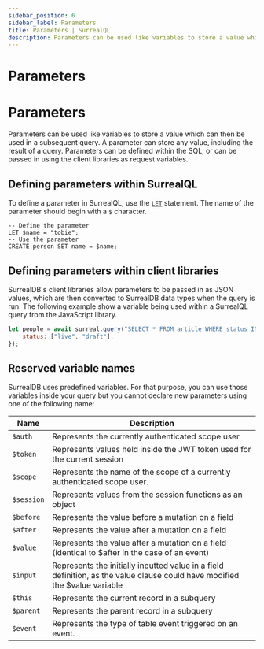 ```yaml
---
sidebar_position: 6
sidebar_label: Parameters
title: Parameters | SurrealQL
description: Parameters can be used like variables to store a value which can then be used in a subsequent query.
---
```


# Parameters

# Parameters

Parameters can be used like variables to store a value which can then be used in a subsequent query. A parameter can store any value, including the result of a query. Parameters can be defined within the SQL, or can be passed in using the client libraries as request variables.

## Defining parameters within SurrealQL

To define a parameter in SurrealQL, use the [`LET`](../surrealql/statements/let) statement. The name of the parameter should begin with a `$` character.

```surql
-- Define the parameter
LET $name = "tobie";
-- Use the parameter
CREATE person SET name = $name;
```

## Defining parameters within client libraries
SurrealDB's client libraries allow parameters to be passed in as JSON values, which are then converted to SurrealDB data types when the query is run. The following example show a variable being used within a SurrealQL query from the JavaScript library.

```javascript
let people = await surreal.query("SELECT * FROM article WHERE status INSIDE $status", {
	status: ["live", "draft"],
});
```

## Reserved variable names
SurrealDB uses predefined variables. For that purpose, you can use those variables inside your query but you cannot declare new parameters using one of the following name:

<table>
    <thead>
        <tr>
            <th colspan="2" scope="col">Name</th>
            <th colspan="2" scope="col">Description</th>
        </tr>
    </thead>  
    <tbody>
        <tr>
            <td colspan="2" scope="row" data-label="Name">
                <code>$auth</code>
            </td>
            <td colspan="2" scope="row" data-label="Description">
            Represents the currently authenticated scope user
            </td>
        </tr>
        <tr>
            <td colspan="2" scope="row" data-label="Name">
                <code>$token</code>
            </td>
            <td colspan="2" scope="row" data-label="Description">
                Represents values held inside the JWT token used for the current session
            </td>
        </tr>
        <tr>
            <td colspan="2" scope="row" data-label="Name">
                <code>$scope</code>
            </td>
            <td colspan="2" scope="row" data-label="Description">
                Represents the name of the scope of a currently authenticated scope user.
            </td>
        </tr>
        <tr>
            <td colspan="2" scope="row" data-label="Name">
                <code>$session</code>
            </td>
            <td colspan="2" scope="row" data-label="Description">
                Represents values from the session functions as an object
            </td>
        </tr>
        <tr>
            <td colspan="2" scope="row" data-label="Name">
                <code>$before</code>
            </td>
            <td colspan="2" scope="row" data-label="Description">
                Represents the value before a mutation on a field
            </td>
        </tr>
        <tr>
            <td colspan="2" scope="row" data-label="Name">
                <code>$after</code>
            </td>
            <td colspan="2" scope="row" data-label="Description">
                Represents the value after a mutation on a field
            </td>
        </tr>
        <tr>
            <td colspan="2" scope="row" data-label="Name">
                <code>$value</code>
            </td>
            <td colspan="2" scope="row" data-label="Description">
                Represents the value after a mutation on a field (identical to $after in the case of an event)
            </td>
        </tr>
        <tr>
            <td colspan="2" scope="row" data-label="Name">
                <code>$input</code>
            </td>
            <td colspan="2" scope="row" data-label="Description">
                Represents the initially inputted value in a field definition, as the value clause could have modified the $value variable
            </td>
        </tr>
        <tr>
            <td colspan="2" scope="row" data-label="Name">
                <code>$this</code>
            </td>
            <td colspan="2" scope="row" data-label="Description">
                Represents the current record in a subquery
            </td>
        </tr>
        <tr>
            <td colspan="2" scope="row" data-label="Name">
                <code>$parent</code>
            </td>
            <td colspan="2" scope="row" data-label="Description">
                Represents the parent record in a subquery
            </td>
        </tr>
         <tr>
            <td colspan="2" scope="row" data-label="Name">
                <code>$event</code>
            </td>
            <td colspan="2" scope="row" data-label="Description">
                Represents the type of table event triggered on an event.
            </td>
        </tr>
    </tbody>
</table>